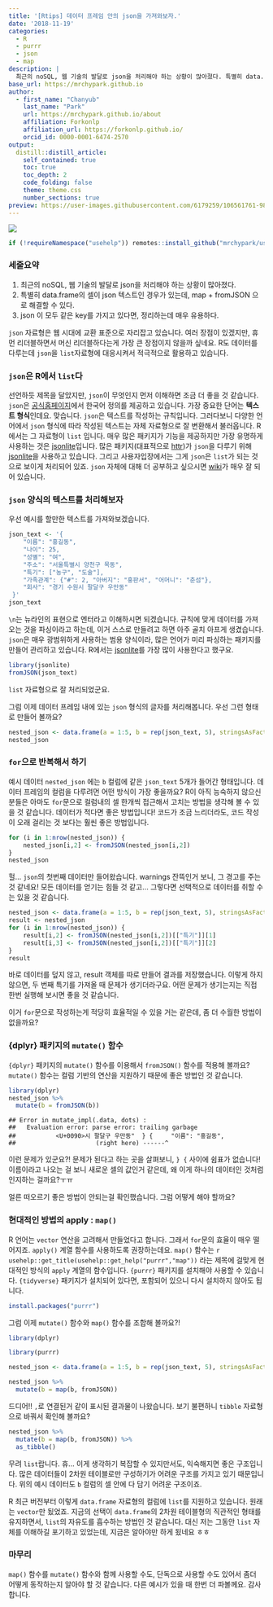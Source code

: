 ```yaml
---
title: '[Rtips] 데이터 프레임 안의 json을 가져와보자.'
date: '2018-11-19'
categories:
  - R
  - purrr
  - json
  - map
description: |
  최근의 noSQL, 웹 기술의 발달로 json을 처리해야 하는 상황이 많아졌다. 특별히 data.frame의 셀이 json 텍스트인 경우가 있는데, map + fromJSON 으로 해결할 수 있다. json 이 모두 같은 key를 가지고 있다면, 정리하는데 매우 유용하다.
base_url: https://mrchypark.github.io
author:
  - first_name: "Chanyub"
    last_name: "Park"
    url: https://mrchypark.github.io/about
    affiliation: Forkonlp
    affiliation_url: https://forkonlp.github.io/
    orcid_id: 0000-0001-6474-2570
output:
  distill::distill_article:
    self_contained: true
    toc: true
    toc_depth: 2
    code_folding: false
    theme: theme.css
    number_sections: true
preview: https://user-images.githubusercontent.com/6179259/106561761-983dea80-656c-11eb-8885-d7c0aa27cac8.png
---
```


<img src="https://user-images.githubusercontent.com/6179259/106561761-983dea80-656c-11eb-8885-d7c0aa27cac8.png" wigth=100%>

```r
if (!requireNamespace("usehelp")) remotes::install_github("mrchypark/usehelp")
```

### 세줄요약

1. 최근의 noSQL, 웹 기술의 발달로 json을 처리해야 하는 상황이 많아졌다.
1. 특별히 data.frame의 셀이 json 텍스트인 경우가 있는데, map + fromJSON 으로 해결할 수 있다.
1. json 이 모두 같은 key를 가지고 있다면, 정리하는데 매우 유용하다.

`json` 자료형은 웹 시대에 교환 표준으로 자리잡고 있습니다.
여러 장점이 있겠지만, 휴먼 리더블하면서 머신 리더블하다는게 가장 큰 장점이지 않을까 싶네요.
R도 데이터를 다루는데 `json`을 `list`자료형에 대응시켜서 적극적으로 활용하고 있습니다.

### `json`은 R에서 `list`다

선언하듯 제목을 달았지만, `json`이 무엇인지 먼저 이해하면 조금 더 좋을 것 같습니다.
`json`은 [공식홈페이지](https://www.json.org/json-ko.html)에서 한국어 정의를 제공하고 있습니다.
가장 중요한 단어는 **텍스트 형식**인데요.
맞습니다.
`json`은 텍스트를 작성하는 규칙입니다.
그러다보니 다양한 언어에서 `json` 형식에 따라 작성된 텍스트는 자체 자료형으로 잘 변환해서 불러옵니다.
R에서는 그 자료형이 `list` 입니다.
매우 많은 패키지가 기능을 제공하지만 가장 유명하게 사용하는 것은 [jsonlite](https://github.com/jeroen/jsonlite)입니다.
많은 패키지(대표적으로 [httr](https://github.com/r-lib/httr))가 `json`을 다루기 위해 [jsonlite](https://github.com/jeroen/jsonlite)을 사용하고 있습니다.
그리고 사용자입장에서는 그게 `json`은 `list`가 되는 것으로 보이게 처리되어 있죠.
`json` 자체에 대해 더 공부하고 싶으시면 [wiki](https://ko.wikipedia.org/wiki/JSON)가 매우 잘 되어 있습니다.

### `json` 양식의 텍스트를 처리해보자

우선 예시를 할만한 텍스트를 가져와보겠습니다.
```r
json_text <- '{
    "이름": "홍길동",
    "나이": 25,
    "성별": "여",
    "주소": "서울특별시 양천구 목동",
    "특기": ["농구", "도술"],
    "가족관계": {"#": 2, "아버지": "홍판서", "어머니": "춘섬"},
    "회사": "경기 수원시 팔달구 우만동"
 }'
json_text
```

`\n`는 뉴라인의 표현으로 엔터라고 이해하시면 되겠습니다.
규칙에 맞게 데이터를 가져오는 것을 파싱이라고 하는데, 이거 스스로 만들려고 하면 아주 골치 아프게 생겼습니다.
`json`은 매우 광범위하게 사용하는 범용 양식이라, 많은 언어가 미리 파싱하는 패키지를 만들어 관리하고 있습니다.
R에서는 [jsonlite](https://github.com/jeroen/jsonlite)를 가장 많이 사용한다고 했구요.

```r
library(jsonlite)
fromJSON(json_text)
```

`list` 자료형으로 잘 처리되었군요.

그럼 이제 데이터 프레임 내에 있는 `json` 형식의 글자를 처리해봅니다.
우선 그런 형태로 만들어 볼까요?

```r
nested_json <- data.frame(a = 1:5, b = rep(json_text, 5), stringsAsFactors = F)
nested_json
```

### `for`으로 반복해서 하기

예시 데이터 `nested_json` 에는 `b` 컬럼에 같은 `json_text` 5개가 들어간 형태입니다.
데이터 프레임의 컬럼을 다루려먼 어떤 방식이 가장 좋을까요?
R이 아직 능숙하지 않으신 분들은 아마도 `for`문으로 컬럼내의 셀 한개씩 접근해서 고치는 방법을 생각해 볼 수 있을 것 같습니다.
데이터가 적다면 좋은 방법입니다!
코드가 조금 느리더라도, 코드 작성이 오래 걸리는 것 보다는 훨씬 좋은 방법입니다.

```r
for (i in 1:nrow(nested_json)) {
    nested_json[i,2] <- fromJSON(nested_json[i,2])
}
nested_json
```

헐... `json`의 첫번째 데이터만 들어왔습니다.
warnings 잔뜩인거 보니, 그 경고를 주는 것 같네요!
모든 데이터를 얻기는 힘들 것 같고... 그렇다면 선택적으로 데이터를 취할 수는 있을 것 같습니다.

```r
nested_json <- data.frame(a = 1:5, b = rep(json_text, 5), stringsAsFactors = F)
result <- nested_json
for (i in 1:nrow(nested_json)) {
    result[i,2] <- fromJSON(nested_json[i,2])[["특기"]][1]
    result[i,3] <- fromJSON(nested_json[i,2])[["특기"]][2]
}
result
```

바로 데이터를 덮지 않고, result 객체를 따로 만들어 결과를 저장했습니다.
이렇게 하지 않으면, 두 번째 특기를 가져올 때 문제가 생기더라구요.
어떤 문제가 생기는지는 직접 한번 실행해 보시면 좋을 것 같습니다.

이거 `for`문으로 작성하는게 적당히 효율적일 수 있을 거는 같은데, 좀 더 수월한 방법이 없을까요?

### {dplyr} 패키지의 `mutate()` 함수

`{dplyr}` 패키지의 `mutate()` 함수를 이용해서 `fromJSON()` 함수를 적용해 볼까요?
`mutate()` 함수는 컬럼 기반의 연산을 지원하기 때문에 좋은 방법인 것 같습니다. 

```r
library(dplyr)
nested_json %>% 
  mutate(b = fromJSON(b))
```
```
## Error in mutate_impl(.data, dots) : 
##   Evaluation error: parse error: trailing garbage
##           <U+0090>시 팔달구 우만동"  } {     "이름": "홍길동",   
##                      (right here) ------^
```

이런 문제가 있군요?!
문제가 된다고 하는 곳을 살펴보니, `} {` 사이에 쉼표가 없습니다!
이름이라고 나오는 걸 보니 새로운 셀의 값인거 같은데, 왜 이게 하나의 데이터인 것처럼 인지하는 걸까요?ㅜㅠ

얼른 떠오르기 좋은 방법이 안되는걸 확인했습니다.
그럼 어떻게 해야 할까요?

### 현대적인 방법의 apply : `map()`

R 언어는 `vector` 연산을 고려해서 만들었다고 합니다.
그래서 `for`문의 효율이 매우 떨어지죠.
`apply()` 계열 함수를 사용하도록 권장하는데요. 
`map()` 함수는 ``r usehelp::get_title(usehelp::get_help("purrr","map"))`` 라는 제목에 걸맞게 현대적인 방식의 `apply` 계열의 함수입니다.
`{purrr}` 패키지를 설치해야 사용할 수 있습니다.
`{tidyverse}` 패키지가 설치되어 있다면, 포함되어 있으니 다시 설치하지 않아도 됩니다.

```r
install.packages("purrr")
```

그럼 이제 `mutate()` 함수와 `map()` 함수를 조합해 볼까요?!

```r
library(dplyr)
```

```r
library(purrr)

nested_json <- data.frame(a = 1:5, b = rep(json_text, 5), stringsAsFactors = F)

nested_json %>% 
  mutate(b = map(b, fromJSON))
```

드디어!!
`,`로 연결된거 같이 표시된 결과물이 나왔습니다.
보기 불편하니 `tibble` 자료형으로 바꿔서 확인해 볼까요?

```r
nested_json %>% 
  mutate(b = map(b, fromJSON)) %>% 
  as_tibble()
```

무려 `list`랍니다. 휴...
이게 생각하기 복잡할 수 있지만서도, 익숙해지면 좋은 구조입니다.
많은 데이터들이 2차원 테이블로만 구성하기가 어려운 구조를 가지고 있기 때문입니다.
위의 예시 데이터도 `b` 컬럼의 셀 안에 다 담기 어려운 구조이죠.

R 최근 버전부터 이렇게 `data.frame` 자료형의 컬럼에 `list`를 지원하고 있습니다.
원래는 `vector`만 됬었죠.
지금의 선택이 `data.frame`의 2차원 테이블형의 직관적인 형태를 유지하면서, `list`의 자유도를 흡수하는 방법인 것 같습니다.
대신 저는 그동안 `list` 자체를 이해하길 포기하고 있었는데, 지금은 알아야만 하게 됬네요 ㅎㅎ

### 마무리

`map()` 함수를 `mutate()` 함수와 함께 사용할 수도, 단독으로 사용할 수도 있어서 좀더 어떻게 동작하는지 알아야 할 것 같습니다.
다른 예시가 있을 때 한번 더 파볼께요.
감사합니다.
